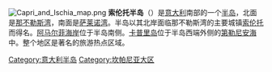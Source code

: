 {{Unreferenced|time=2020-09-06T01:46:15+00:00}}{{noteTA
|G1=意大利地名
}}
[[File:Capri_and_Ischia_map.png|thumb]]
'''索伦托半岛'''（{{lang-it|Penisola Sorrentina}}）是[[意大利|意大利]]南部的一个[[半岛|半岛]]，北面是[[那不勒斯湾|那不勒斯湾]]，南面是[[萨莱诺湾|萨莱诺湾]]。半岛以其北岸面临那不勒斯湾的主要城镇[[索伦托|索伦托]]而得名。[[阿马尔菲海岸|阿马尔菲海岸]]位于半岛南侧。[[卡普里岛|卡普里岛]]位于半岛西端外侧的[[第勒尼安海|第勒尼安海]]中。整个地区是著名的旅游热点区域。

{{Commons category}}
{{Italy-stub}}
{{coord|display=title}}
{{Landmarks of Campania}}
{{normdaten}}
{{DEFAULTSORT:Sorrento}}
{{Italy-geo-stub}}
[[Category:意大利半岛|Category:意大利半岛]]
[[Category:坎帕尼亚大区|Category:坎帕尼亚大区]]